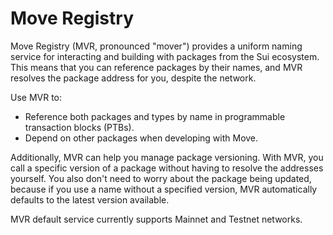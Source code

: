 # Move Registry


Move Registry (MVR, pronounced "mover") provides a uniform naming service for interacting and building with packages from the Sui ecosystem. This means that you can reference packages by their names, and MVR resolves the package address for you, despite the network.

Use MVR to: 

- Reference both packages and types by name in programmable transaction blocks (PTBs).
- Depend on other packages when developing with Move.

Additionally, MVR can help you manage package versioning. With MVR, you call a specific version of a package without having to resolve the addresses yourself. You also don't need to worry about the package being updated, because if you use a name without a specified version, MVR automatically defaults to the latest version available.

<Callout type="info" emoji="ℹ️">
MVR default service currently supports Mainnet and Testnet networks.
</Callout>
